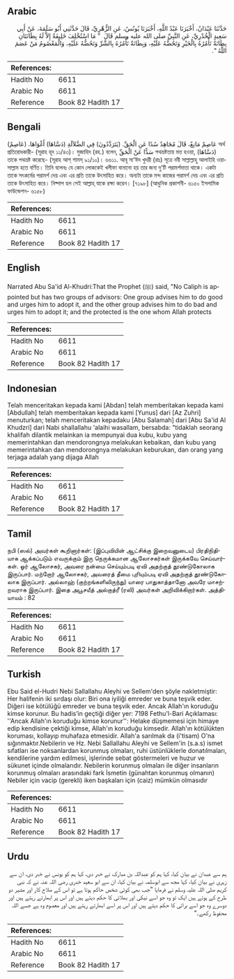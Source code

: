 ## Arabic


<div dir="rtl" lang="ar" style={{fontSize:'larger',backgroundColor:'#f8f9fa',padding:20}}>
حَدَّثَنَا عَبْدَانُ، أَخْبَرَنَا عَبْدُ اللَّهِ، أَخْبَرَنَا يُونُسُ، عَنِ الزُّهْرِيِّ، قَالَ حَدَّثَنِي أَبُو سَلَمَةَ، عَنْ أَبِي سَعِيدٍ الْخُدْرِيِّ، عَنِ النَّبِيِّ صلى الله عليه وسلم قَالَ ‏ "‏ مَا اسْتُخْلِفَ خَلِيفَةٌ إِلاَّ لَهُ بِطَانَتَانِ بِطَانَةٌ تَأْمُرُهُ بِالْخَيْرِ وَتَحُضُّهُ عَلَيْهِ، وَبِطَانَةٌ تَأْمُرُهُ بِالشَّرِّ وَتَحُضُّهُ عَلَيْهِ، وَالْمَعْصُومُ مَنْ عَصَمَ اللَّهُ ‏"‏‏.‏
</div>
<div style={{backgroundColor:'#f8f9fa',padding:20, marginBottom: 10}}><table> <thead> <tr> <th>References:</th> <th></th> </tr> </thead> <tbody><tr><td>Hadith No</td><td>6611</td></tr><tr><td>Arabic No</td><td>6611</td></tr><tr><td>Reference</td><td>Book 82 Hadith 17</td></tr></tbody></table></div>

## Bengali


<div dir="ltr" lang="bn" style={{fontSize:'larger',backgroundColor:'#f8f9fa',padding:20}}>
عَاصِمٌ مَانِعٌ، قَالَ مُجَاهِدٌ سُدًا عَنِ الْحَقِّ. (يَتَرَدَّدُونَ) فِي الضَّلاَلَةِ (دَسَّاهَا) أَغْوَاهَا. (عَاصِمٌ) অর্থ প্রতিরোধকারী- (সূরাহ হূদ ১১/৪৩)। মুজাহিদ (রহ.) বলেন, سَدًّا عَنْ الْحَقِّ পথভ্রষ্টতায় মত্ত হওয়া, (دَسَّاهَا) তাকে পথভ্রষ্ট করেছে- (সূরাহ আশ্ শামস্ ৯১/১০)। ৬৬১১. আবূ সা‘ঈদ খুদরী (রাঃ) সূত্রে নবী সাল্লাল্লাহু আলাইহি ওয়াসাল্লাম হতে বর্ণিত। তিনি বলেনঃ যে কোন লোককেই খলীফা বানানো হয় তার জন্য দু’টি পরামর্শদাতা থাকে। একটা তাকে সৎকর্মের পরামর্শ দেয় এবং এর প্রতি তাকে উৎসাহিত করে। অন্যটা তাকে মন্দ কাজের পরামর্শ দেয় এবং এর প্রতি তাকে উৎসাহিত করে। নিষ্পাপ হল সেই আল্লাহ্ যাকে রক্ষা করেন। [৭১৯৮] (আধুনিক প্রকাশনী- ৬১৫০ ইসলামিক ফাউন্ডেশন- ৬১৫৮)
</div>
<div style={{backgroundColor:'#f8f9fa',padding:20, marginBottom: 10}}><table> <thead> <tr> <th>References:</th> <th></th> </tr> </thead> <tbody><tr><td>Hadith No</td><td>6611</td></tr><tr><td>Arabic No</td><td>6611</td></tr><tr><td>Reference</td><td>Book 82 Hadith 17</td></tr></tbody></table></div>

## English


<div dir="ltr" lang="en" style={{fontSize:'larger',backgroundColor:'#f8f9fa',padding:20}}>
Narrated Abu Sa'id Al-Khudri:That the Prophet (ﷺ) said, "No Caliph is appointed but has two groups of advisors: One group advises him to do good and urges him to adopt it, and the other group advises him to do bad and urges him to adopt it; and the protected is the one whom Allah protects
</div>
<div style={{backgroundColor:'#f8f9fa',padding:20, marginBottom: 10}}><table> <thead> <tr> <th>References:</th> <th></th> </tr> </thead> <tbody><tr><td>Hadith No</td><td>6611</td></tr><tr><td>Arabic No</td><td>6611</td></tr><tr><td>Reference</td><td>Book 82 Hadith 17</td></tr></tbody></table></div>

## Indonesian


<div dir="ltr" lang="id" style={{fontSize:'larger',backgroundColor:'#f8f9fa',padding:20}}>
Telah menceritakan kepada kami [Abdan] telah memberitakan kepada kami [Abdullah] telah memberitakan kepada kami [Yunus] dari [Az Zuhri] menuturkan; telah menceritakan kepadaku [Abu Salamah] dari [Abu Sa'id Al Khudzri] dari Nabi shallallahu 'alaihi wasallam, bersabda: "tidaklah seorang khalifah dilantik melainkan ia mempunyai dua kubu, kubu yang memerintahkan dan mendorongnya melakukan kebaikan, dan kubu yang memerintahkan dan mendorongnya melakukan keburukan, dan orang yang terjaga adalah yang dijaga Allah
</div>
<div style={{backgroundColor:'#f8f9fa',padding:20, marginBottom: 10}}><table> <thead> <tr> <th>References:</th> <th></th> </tr> </thead> <tbody><tr><td>Hadith No</td><td>6611</td></tr><tr><td>Arabic No</td><td>6611</td></tr><tr><td>Reference</td><td>Book 82 Hadith 17</td></tr></tbody></table></div>

## Tamil


<div dir="ltr" lang="ta" style={{fontSize:'larger',backgroundColor:'#f8f9fa',padding:20}}>
நபி (ஸல்) அவர்கள் கூறினார்கள்: (இப்புவியின் ஆட்சிக்கு இறைவனுடைய) பிரதிநிதியாக ஆக்கப்படும் எவருக்கும் இரு நெருக்கமான ஆலோசகர்கள் இருக்கவே செய்வார்கள். ஓர் ஆலோசகர், அவரை நன்மை செய்யும்படி ஏவி அதற்குத் தூண்டுகோலாக இருப்பார். மற்றோர் ஆலோசகர், அவரைத் தீமை புரியும்படி ஏவி அதற்குத் தூண்டுகோலாக இருப்பார். அல்லாஹ் (குற்றங்களிலிருந்து) யாரை பாதுகாத்தானோ அவரே மாசற்றவராக இருப்பார். இதை அபூசயீத் அல்குத்ரீ (ரலி) அவர்கள் அறிவிக்கிறார்கள். அத்தியாயம் : 82
</div>
<div style={{backgroundColor:'#f8f9fa',padding:20, marginBottom: 10}}><table> <thead> <tr> <th>References:</th> <th></th> </tr> </thead> <tbody><tr><td>Hadith No</td><td>6611</td></tr><tr><td>Arabic No</td><td>6611</td></tr><tr><td>Reference</td><td>Book 82 Hadith 17</td></tr></tbody></table></div>

## Turkish


<div dir="ltr" lang="tr" style={{fontSize:'larger',backgroundColor:'#f8f9fa',padding:20}}>
Ebu Said el-Hudri Nebi Sallallahu Aleyhi ve Sellem'den şöyle nakletmiştir: Her halifenin iki sırdaşı olur: Biri ona iyiliği emreder ve buna teşvik eder. Diğeri ise kötülüğü emreder ve buna teşvik eder. Ancak Allah'ın koruduğu kimse korunur. Bu hadis’in geçtiği diğer yer: 7198 Fethu'l-Bari Açıklaması: ''Ancak Allah'ın koruduğu kimse korunur'': Helake düşmemesi için himaye edip kendisine çektiği kimse, Allah'ın koruduğu kimsedir. Allah'ın kötülükten koruması, kollayıp muhafaza etmesidir. AlIah'a sarılmak da (i'tisam) O'na sığınmaktır.Nebilerin ve Hz. Nebi Sallallahu Aleyhi ve Sellem'in (s.a.s) ismet sıfatları ise noksanlardan korunmuş olmaları, ruhi üstünlüklerle donatılmaları, kendilerine yardım edilmesi, işlerinde sebat göstermeleri ve huzur ve sükunet içinde olmalarıdır. Nebilerin korunmuş olmaları ile diğer insanların korunmuş olmaları arasındaki fark İsmetin (günahtan korunmuş olmanın) Nebiler için vacip (gerekli) iken başkaları için (caiz) mümkün olmasıdır
</div>
<div style={{backgroundColor:'#f8f9fa',padding:20, marginBottom: 10}}><table> <thead> <tr> <th>References:</th> <th></th> </tr> </thead> <tbody><tr><td>Hadith No</td><td>6611</td></tr><tr><td>Arabic No</td><td>6611</td></tr><tr><td>Reference</td><td>Book 82 Hadith 17</td></tr></tbody></table></div>

## Urdu


<div dir="rtl" lang="ur" style={{fontSize:'larger',backgroundColor:'#f8f9fa',padding:20}}>
ہم سے عبدان نے بیان کیا، کہا ہم کو عبداللہ بن مبارک نے خبر دی، کہا ہم کو یونس نے خبر دی، ان سے زہری نے بیان کیا، کہا مجھ سے ابوسلمہ نے بیان کیا، ان سے ابو سعید خدری رضی اللہ عنہ نے کہ نبی کریم صلی اللہ علیہ وسلم نے فرمایا ”جب بھی کوئی شخص حاکم ہوتا ہے تو اس کے صلاح کار اور مشیر دو طرح کے ہوتے ہیں ایک تو وہ جو اسے نیکی اور بھلائی کا حکم دیتے ہیں اور اس پر ابھارتے رہتے ہیں اور دوسرے وہ جو اسے برائی کا حکم دیتے ہیں اور اس پر اسے ابھارتے رہتے ہیں اور معصوم وہ ہے جسے اللہ محفوظ رکھے۔“
</div>
<div style={{backgroundColor:'#f8f9fa',padding:20, marginBottom: 10}}><table> <thead> <tr> <th>References:</th> <th></th> </tr> </thead> <tbody><tr><td>Hadith No</td><td>6611</td></tr><tr><td>Arabic No</td><td>6611</td></tr><tr><td>Reference</td><td>Book 82 Hadith 17</td></tr></tbody></table></div>